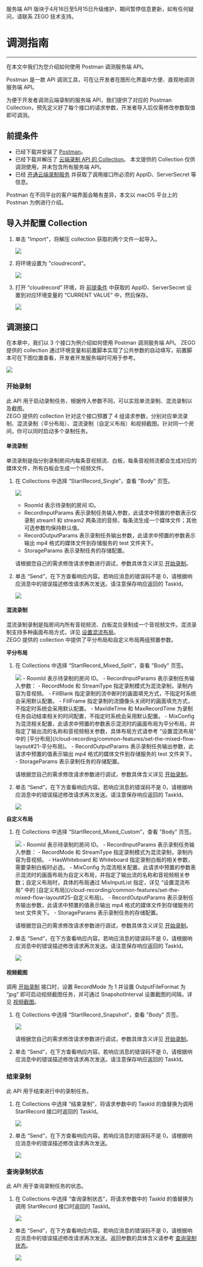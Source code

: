 <Warning title="警告">服务端 API 版块于4月16日至5月15日升级维护，期间暂停信息更新，如有任何疑问，请联系 ZEGO 技术支持。</Warning>

# 调测指南

- - -
在本文中我们为您介绍如何使用 Postman 调测服务端 API。

Postman 是一款 API 调测工具，可在让开发者在图形化界面中方便、直观地调测服务端 API。

为便于开发者调测云端录制的服务端 API，我们提供了对应的 Postman Collection，预先定义好了每个接口的请求参数，开发者导入后仅需修改参数取值即可调测。

## 前提条件

- 已经下载并安装了 [Postman](https://www.postman.com/downloads/)。
- 已经下载并解压了 [云端录制 API 的 Collection](https://docservice-storage.zego.im/cloudrecord/cloudrecord_postman_collection.zip)。
    <Note title="说明">本文提供的 Collection 仅供调测使用，并未包含所有服务端 API。</Note>
- 已经 [开通云端录制服务](https://doc-zh.zego.im/article/5682#2) 并获取了调用接口所必须的 AppID、ServerSecret 等信息。  

<Warning title="注意"> 
Postman 在不同平台的客户端界面会略有差异，本文以 macOS 平台上的 Postman 为例进行介绍。
</Warning>

## 导入并配置 Collection 

1. 单击 "Import"，将解压 collection 获取的两个文件一起导入。

    <Frame width="512" height="auto" caption=""><img src="https://storage.zego.im/sdk-doc/Pics/CloudRecording/postman/imoprt.png" /></Frame>

2. 将环境设置为 "cloudrecord"。

    <Frame width="512" height="auto" caption=""><img src="https://storage.zego.im/sdk-doc/Pics/CloudRecording/postman/set_env.png" /></Frame>

3. 打开 “cloudrecord” 环境，将 [前提条件](#1-前提条件) 中获取的 AppID、ServerSecret 设置到对应环境变量的 “CURRENT VALUE” 中，然后保存。

    <Frame width="512" height="auto" caption=""><img src="https://storage.zego.im/sdk-doc/Pics/CloudRecording/postman/set_env_value.png" /></Frame>

## 调测接口

在本章中，我们以 3 个接口为例介绍如何使用 Postman 调测服务端 API。
<Note title="说明">
ZEGO 提供的 collection 通过环境变量和前置脚本实现了公共参数的自动填写，前置脚本可在下图位置查看，开发者开发服务端时可用于参考。
</Note>

<Frame width="512" height="auto" caption=""><img src="https://storage.zego.im/sdk-doc/Pics/CloudRecording/postman/prescript.png" /></Frame>

### 开始录制

此 API 用于启动录制任务，根据传入参数不同，可以实现单流录制、混流录制以及截图。  
ZEGO 提供的 collection 针对这个接口预置了 4 组请求参数，分别对应单流录制、混流录制（平分布局）、混流录制（自定义布局）和视频截图。针对同一个房间，你可以同时启动多个录制任务。

#### 单流录制

单流录制是指分别录制房间内每条音视频流、白板，每条音视频流都会生成对应的媒体文件，所有白板会生成一个视频文件。

1. 在 Collections 中选择 “StartRecord_Single”，查看 "Body" 页签。

    <Frame width="512" height="auto" caption=""><img src="https://storage.zego.im/sdk-doc/Pics/CloudRecording/postman/StartRecord_Single.png" /></Frame>

    <Note title="说明">

    - RoomId 表示待录制的房间 ID。
    - RecordInputParams 表示录制任务输入参数，此请求中预置的参数表示仅录制 stream1 和 stream2 两条流的音频，每条流生成一个媒体文件；其他可选参数均保持默认值。
    - RecordOutputParams 表示录制任务输出参数，此请求中预置的参数表示输出 mp4 格式的媒体文件到存储服务的 test 文件夹下。
    - StorageParams 表示录制任务的存储配置。

    </Note>

    请根据您自己的需求修改请求参数进行调试，参数具体含义详见 [开始录制](./start.mdx)。
    
2. 单击 “Send”，在下方查看响应内容。若响应消息的错误码不是 0，请根据响应消息中的错误描述修改请求再次发送。请注意保存响应返回的 TaskId。

    <Frame width="512" height="auto" caption=""><img src="https://storage.zego.im/sdk-doc/Pics/CloudRecording/postman/StartRecord_Rsp.png" /></Frame>

#### 混流录制

混流录制录制是指房间内所有音视频流、白板混合录制成一个音视频文件。混流录制支持多种画面布局方式，详见 [设置混流布局](/cloud-recording/common-features/set-the-mixed-flow-layout)。  
ZEGO 提供的 collection 中提供了平分布局和自定义布局两组预置参数。

**平分布局**

1. 在 Collections 中选择 “StartRecord_Mixed_Split”，查看 "Body" 页签。

    <Frame width="512" height="auto" caption=""><img src="https://storage.zego.im/sdk-doc/Pics/CloudRecording/postman/StartRecord_Mixed_Split.png" /></Frame>

    <Note title="说明">
    - RoomId 表示待录制的房间 ID。
    - RecordInputParams 表示录制任务输入参数：
    - RecordMode 和 StreamType 指定录制模式为混流录制，录制内容为音视频。
    - FillBlank 指定录制的流中断时的画面填充方式，不指定时系统会采用默认配置。
    - FillFrame 指定录制的流摄像头关闭时的画面填充方式，不指定时系统会采用默认配置。
    - MaxIdleTime 和 MaxRecordTime 为录制任务自动结束相关的时间配置，不指定时系统会采用默认配置。
    - MixConfig 为混流相关配置，此请求中预置的参数表示混流时的画面布局为平分布局，并指定了输出流的名称和音视频相关参数，具体布局方式请参考 “设置混流布局” 中的 [平分布局](/cloud-recording/common-features/set-the-mixed-flow-layout#21-平分布局)。
    - RecordOutputParams 表示录制任务输出参数，此请求中预置的值表示输出 mp4 格式的媒体文件到存储服务的 test 文件夹下。
    - StorageParams 表示录制任务的存储配置。  
    </Note>

    请根据您自己的需求修改请求参数进行调试，参数具体含义详见 [开始录制](./start.mdx)。

2. 单击 “Send”，在下方查看响应内容。若响应消息的错误码不是 0，请根据响应消息中的错误描述修改请求再次发送。请注意保存响应返回的 TaskId。

    <Frame width="512" height="auto" caption=""><img src="https://storage.zego.im/sdk-doc/Pics/CloudRecording/postman/StartRecord_Rsp.png" /></Frame>

**自定义布局**

1. 在 Collections 中选择 “StartRecord_Mixed_Custom”，查看 "Body" 页签。

    <Frame width="512" height="auto" caption=""><img src="https://storage.zego.im/sdk-doc/Pics/CloudRecording/postman/StartRecord_Mixed_Custom.png" /></Frame>

    <Note title="说明">
    - RoomId 表示待录制的房间 ID。
    - RecordInputParams 表示录制任务输入参数：
        - RecordMode 和 StreamType 指定录制模式为混流录制，录制内容为音视频。
        - HasWhiteboard 和 Whiteboard 指定录制白板的相关参数，需要录制白板时必选。
        - MixConfig 为混流相关配置，此请求中预置的参数表示混流时的画面布局为自定义布局，并指定了输出流的名称和音视频相关参数；自定义布局时，具体的布局通过 MixInputList 指定，详见 “设置混流布局” 中的 [自定义布局](/cloud-recording/common-features/set-the-mixed-flow-layout#25-自定义布局)。
    - RecordOutputParams 表示录制任务输出参数，此请求中预置的值表示输出 mp4 格式的媒体文件到存储服务的 test 文件夹下。
    - StorageParams 表示录制任务的存储配置。
    </Note>

    请根据您自己的需求修改请求参数进行调试，参数具体含义详见 [开始录制](./start.mdx)。

2. 单击 “Send”，在下方查看响应内容。若响应消息的错误码不是 0，请根据响应消息中的错误描述修改请求再次发送。请注意保存响应返回的 TaskId。

    <Frame width="512" height="auto" caption=""><img src="https://storage.zego.im/sdk-doc/Pics/CloudRecording/postman/StartRecord_Rsp.png" /></Frame>

#### 视频截图

调用 [开始录制](./start.mdx) 接口时，设置 RecordMode 为 1 并设置 OutputFileFormat 为 “jpg” 即可启动视频截图任务，并可通过 SnapshotInterval 设置截图的间隔，详见 [视频截图](/cloud-recording/common-features/video-screenshot)。

1. 在 Collections 中选择 “StartRecord_Snapshot”，查看 "Body" 页签。

    <Frame width="512" height="auto" caption=""><img src="https://storage.zego.im/sdk-doc/Pics/CloudRecording/postman/StartRecord_Snapshot.png" /></Frame>

    请根据您自己的需求修改请求参数进行调试，参数具体含义详见 [开始录制](./start.mdx)。

2. 单击 “Send”，在下方查看响应内容。若响应消息的错误码不是 0，请根据响应消息中的错误描述修改请求再次发送。请注意保存响应返回的 TaskId。

### 结束录制

此 API 用于结束进行中的录制任务。

1. 在 Collections 中选择 “结束录制”，将请求参数中的 TaskId 的值替换为调用 StartRecord 接口时返回的 TaskId。
    
    <Frame width="512" height="auto" caption=""><img src="https://storage.zego.im/sdk-doc/Pics/CloudRecording/postman/StopRecord.png" /></Frame>

2. 单击 “Send”，在下方查看响应内容。若响应消息的错误码不是 0，请根据响应消息中的错误描述修改请求再次发送。

    <Frame width="512" height="auto" caption=""><img src="https://storage.zego.im/sdk-doc/Pics/CloudRecording/postman/StopRecordRsp.png" /></Frame>

### 查询录制状态

此 API 用于查询录制任务的状态。

1. 在 Collections 中选择 “查询录制状态”，将请求参数中的 TaskId 的值替换为调用 StartRecord 接口时返回的 TaskId。
    
    <Frame width="512" height="auto" caption=""><img src="https://storage.zego.im/sdk-doc/Pics/CloudRecording/postman/DescribeRecordStatus.png" /></Frame>

2. 单击 “Send”，在下方查看响应内容。若响应消息的错误码不是 0，请根据响应消息中的错误描述修改请求再次发送。返回参数的具体含义请参考 [查询录制状态](./query.mdx)。

    <Frame width="512" height="auto" caption=""><img src="https://storage.zego.im/sdk-doc/Pics/CloudRecording/postman/DescribeRecordStatusRsp.png" /></Frame>
